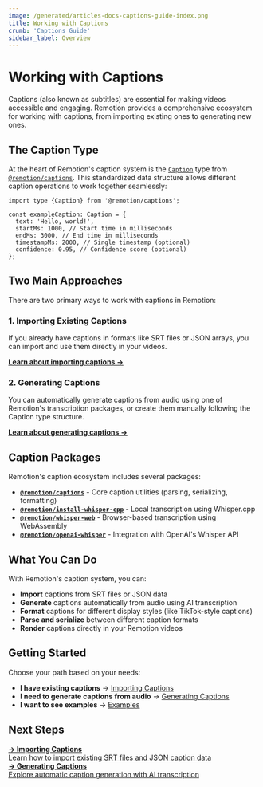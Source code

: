 ```yaml
---
image: /generated/articles-docs-captions-guide-index.png
title: Working with Captions
crumb: 'Captions Guide'
sidebar_label: Overview
---
```


# Working with Captions

Captions (also known as subtitles) are essential for making videos accessible and engaging. Remotion provides a comprehensive ecosystem for working with captions, from importing existing ones to generating new ones.

## The Caption Type

At the heart of Remotion's caption system is the [`Caption`](/docs/captions/caption) type from [`@remotion/captions`](/docs/captions). This standardized data structure allows different caption operations to work together seamlessly:

```tsx twoslash
import type {Caption} from '@remotion/captions';

const exampleCaption: Caption = {
  text: 'Hello, world!',
  startMs: 1000, // Start time in milliseconds
  endMs: 3000, // End time in milliseconds
  timestampMs: 2000, // Single timestamp (optional)
  confidence: 0.95, // Confidence score (optional)
};
```

## Two Main Approaches

There are two primary ways to work with captions in Remotion:

### 1. Importing Existing Captions

If you already have captions in formats like SRT files or JSON arrays, you can import and use them directly in your videos.

[**Learn about importing captions →**](/docs/captions-guide/importing)

### 2. Generating Captions

You can automatically generate captions from audio using one of Remotion's transcription packages, or create them manually following the Caption type structure.

[**Learn about generating captions →**](/docs/captions-guide/generating)

## Caption Packages

Remotion's caption ecosystem includes several packages:

- **[`@remotion/captions`](/docs/captions)** - Core caption utilities (parsing, serializing, formatting)
- **[`@remotion/install-whisper-cpp`](/docs/install-whisper-cpp)** - Local transcription using Whisper.cpp
- **[`@remotion/whisper-web`](/docs/whisper-web)** - Browser-based transcription using WebAssembly
- **[`@remotion/openai-whisper`](/docs/openai-whisper)** - Integration with OpenAI's Whisper API

## What You Can Do

With Remotion's caption system, you can:

- **Import** captions from SRT files or JSON data
- **Generate** captions automatically from audio using AI transcription
- **Format** captions for different display styles (like TikTok-style captions)
- **Parse and serialize** between different caption formats
- **Render** captions directly in your Remotion videos

## Getting Started

Choose your path based on your needs:

- **I have existing captions** → [Importing Captions](/docs/captions-guide/importing)
- **I need to generate captions from audio** → [Generating Captions](/docs/captions-guide/generating)
- **I want to see examples** → [Examples](/docs/captions-guide/examples)

## Next Steps

<div style={{display: 'flex', gap: '1rem', flexWrap: 'wrap', marginTop: '2rem'}}>
  <a href="/docs/captions-guide/importing" style={{textDecoration: 'none', padding: '1rem', border: '1px solid var(--ifm-color-emphasis-300)', borderRadius: '8px', flex: '1', minWidth: '200px'}}>
    <strong>→ Importing Captions</strong>
    <div style={{color: 'var(--ifm-color-emphasis-700)', marginTop: '0.5rem'}}>Learn how to import existing SRT files and JSON caption data</div>
  </a>
  <a href="/docs/captions-guide/generating" style={{textDecoration: 'none', padding: '1rem', border: '1px solid var(--ifm-color-emphasis-300)', borderRadius: '8px', flex: '1', minWidth: '200px'}}>
    <strong>→ Generating Captions</strong>
    <div style={{color: 'var(--ifm-color-emphasis-700)', marginTop: '0.5rem'}}>Explore automatic caption generation with AI transcription</div>
  </a>
</div>
